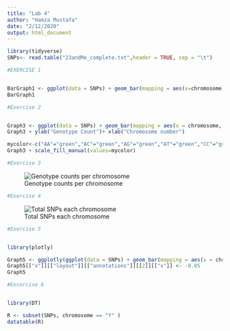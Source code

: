```yaml
---
title: "Lab 4"
author: "Hamza Mustafa"
date: "2/12/2020"
output: html_document
---
```


```r
library(tidyverse)
SNPs<- read.table("23andMe_complete.txt",header = TRUE, sep = "\t")


```




```r
#EXERCISE 1


BarGraph1 <- ggplot(data = SNPs) + geom_bar(mapping = aes(x=chromosome), fill ="blue") + ggtitle("Hamza")
BarGraph1

```


```r
#Exercise 2 


Graph3 <- ggplot(data = SNPs) + geom_bar(mapping = aes(x = chromosome, fill= genotype)) + ggtitle("Hamza") 
Graph3 + ylab("Genotype Count")+ xlab("Chromosome number")

mycolor<-c("AA"="green","AC"="green","AG"="green","AT"="green","CC"="green","CG"="green","CT"="green","D"="purple","DD"="purple","DI"="purple","GG"="green","GT"="green","I"="purple","II"="purple","TT" ="green","A"="blue","C"="blue","G"="blue","T"="blue","--"="black")     
Graph3 + scale_fill_manual(values=mycolor)

```

```r

#Exercise 3

```
![Genotype counts per chromosome](Rplot.png)





```r
#Exercise 4

```
![Total SNPs each chromosome](Rplot05.png)



```r
#Exercise 5


library(plotly)

Graph5 <- ggplotly(ggplot(data = SNPs) + geom_bar(mapping = aes(x = chromosome, fill= genotype), position = "dodge") + facet_wrap(~genotype, ncol = 2, nrow = 15) + ggtitle("Total SNPs each chromosome") + ylab("Genotype Count") + xlab("Chromosome Numbers"), width = 1000, height = 1000)
Graph5[["x"]][["layout"]][["annotations"]][[2]][["x"]] <- -0.05
Graph5


```



```r

#Excercise 6


library(DT)

R <- subset(SNPs, chromosome == "Y" )
datatable(R)

```

